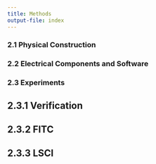 ```yaml
---
title: Methods
output-file: index
---
```


### 2.1 Physical Construction

### 2.2 Electrical Components and Software

### 2.3 Experiments
## 2.3.1 Verification
## 2.3.2 FITC
## 2.3.3 LSCI

